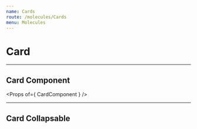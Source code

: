 ```yaml
---
name: Cards
route: /molecules/Cards
menu: Molecules
---
```



# Card

---

## Card Component

<Props of={ CardComponent } />

<Playground>
  <CardComponent
    title='Image Card'
    image='https://images.dog.ceo/breeds/retriever-golden/n02099601_286.jpg'
    content='Connect all the cool stuff from other places to your app. We support em’ all. '
    subcontent='Explore all plugins'
  ></CardComponent>
</Playground>

---

## Card Collapsable

<CardExtended> </CardExtended>
